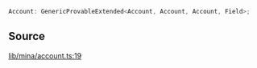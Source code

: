 ```ts
Account: GenericProvableExtended<Account, Account, Account, Field>;
```

## Source

[lib/mina/account.ts:19](https://github.com/o1-labs/o1js/blob/main/src/lib/mina/account.ts#L19)

